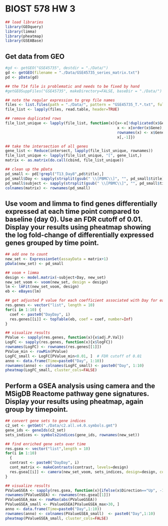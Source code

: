 BIOST 578 HW 3
========================================================
 
```r
## load libraries
library(GEOquery)
library(limma)
library(pheatmap)
library(GSEABase)
```

## Get data from GEO 

```r
#gd <- getGEO("GSE45735", destdir = "./Data/")
gd <- getGEO(filename = "./Data/GSE45735_series_matrix.txt")  
pd <- pData(gd)

## the T14 file is problematic and needs to be fixed by hand
#getGEOSuppFiles("GSE45735", makeDirectory=FALSE, baseDir = "./Data/")  ## need to manually unzip .gz file first before proceeding

## note the regular expression to grep file names
files <- list.files(path = "./Data/", pattern = "GSE45735_T.*.txt", full.names = TRUE) 
file_list <- lapply(files, read.table, header=TRUE)

## remove duplicated rows
file_list_unique <- lapply(file_list, function(x){x<-x[!duplicated(x$Gene),]; 
                                                  x <- x[order(x$Gene),]; 
                                                  rownames(x) <- x$Gene;
                                                  x[,-1]})

## take the intersection of all genes
gene_list <- Reduce(intersect, lapply(file_list_unique, rownames))
file_list_unique <- lapply(file_list_unique, "[", gene_list,)
matrix <- as.matrix(do.call(cbind, file_list_unique))

## clean up the pData
pd_small <- pd[!grepl("T13_Day8",pd$title),]
pd_small$Day <- sapply(strsplit(gsub(" \\[PBMC\\]", "", pd_small$title),"_"),"[",2)
pd_small$subject <- sapply(strsplit(gsub(" \\[PBMC\\]", "", pd_small$title),"_"),"[",1)
colnames(matrix) <- rownames(pd_small)
```

## Use voom and limma to find genes differentially expressed at each time point compared to baseline (day 0). Use an FDR cutoff of 0.01. Display your results using pheatmap showing the log fold-change of differentially expressed genes grouped by time point.

```r
## add one to count
new_set <- ExpressionSet(assayData = matrix+1)
pData(new_set) <- pd_small

## voom + limma
design <- model.matrix(~subject+Day, new_set)
new_set_voom <- voom(new_set, design = design)
lm <- lmFit(new_set_voom, design)
eb <- eBayes(lm)

## get adjusted P value for each coefficient associated with Day for each probe
res.genes <- vector("list", length = 10)
for(i in 1:10) {
  coef <- paste0("DayDay", i)
  res.genes[[i]] <- topTable(eb, coef = coef, number=Inf)
}

## visualize results
PValue <- sapply(res.genes, function(x){x$adj.P.Val})
LogFC <- sapply(res.genes, function(x){x$logFC})
rownames(LogFC) <- rownames(res.genes[[1]])
PValue_min <- rowMin(PValue)
LogFC_small <- LogFC[PValue_min<0.01, ]  # FDR cutoff of 0.01
anno <- data.frame(Time=paste0("Day", 1:10))
rownames(anno) <- colnames(LogFC_small) <- paste0("Day", 1:10)
pheatmap(LogFC_small, cluster_cols=FALSE)
```


## Perform a GSEA analysis using camera and the MSigDB Reactome pathway gene signatures. Display your results using pheatmap, again group by timepoint.

```r
## convert gene sets to gene indices
c2_set <- getGmt("./Data/c2.all.v4.0.symbols.gmt")
gene_ids <- geneIds(c2_set)
sets_indices <- symbols2indices(gene_ids, rownames(new_set))

## find enriched gene sets over time
res.gsea <- vector("list",length = 10)
for(i in 1:10)
  {
  contrast <- paste0("DayDay", i)
  cont_matrix <- makeContrasts(contrast, levels=design)
  res.gsea[[i]] <- camera(new_set_voom, sets_indices, design=design, contrast=cont_matrix, sort=FALSE)
}

## visualize results
PValueGSEA <- sapply(res.gsea, function(x){ifelse(x$Direction=="Up", -10*log10(x$PValue), 10*log10(x$PValue))})
rownames(PValueGSEA) <- rownames(res.gsea[[1]])
PValueGSEA_max <- rowMax(abs(PValueGSEA))
PValueGSEA_small <- PValueGSEA[PValueGSEA_max>30, ]
anno <- data.frame(Time=paste0("Day",1:10))
rownames(anno) <- colnames(PValueGSEA_small)  <- paste0("Day",1:10)
pheatmap(PValueGSEA_small, cluster_cols=FALSE)
```
